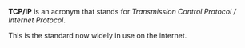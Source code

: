 '''TCP/IP''' is an acronym that stands for ''Transmission Control Protocol / Internet Protocol''.

This is the standard now widely in use on the internet.

{{wikify}}